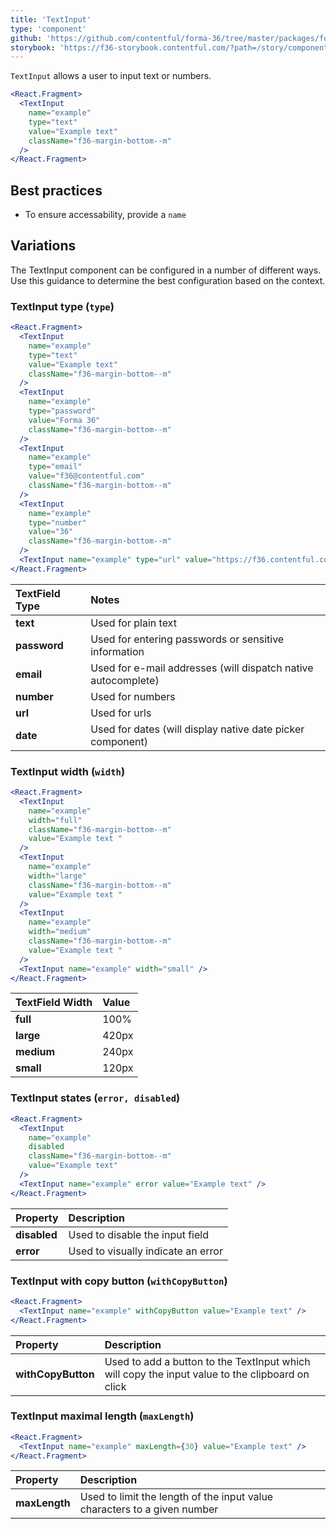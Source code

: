 ```yaml
---
title: 'TextInput'
type: 'component'
github: 'https://github.com/contentful/forma-36/tree/master/packages/forma-36-react-components/src/components/TextInput'
storybook: 'https://f36-storybook.contentful.com/?path=/story/components-textinput--default'
---
```


`TextInput` allows a user to input text or numbers.

```jsx
<React.Fragment>
  <TextInput
    name="example"
    type="text"
    value="Example text"
    className="f36-margin-bottom--m"
  />
</React.Fragment>
```

## Best practices

- To ensure accessability, provide a `name`

## Variations

The TextInput component can be configured in a number of different ways. Use this guidance to determine the best configuration based on the context.

### TextInput type (`type`)

```jsx
<React.Fragment>
  <TextInput
    name="example"
    type="text"
    value="Example text"
    className="f36-margin-bottom--m"
  />
  <TextInput
    name="example"
    type="password"
    value="Forma 36"
    className="f36-margin-bottom--m"
  />
  <TextInput
    name="example"
    type="email"
    value="f36@contentful.com"
    className="f36-margin-bottom--m"
  />
  <TextInput
    name="example"
    type="number"
    value="36"
    className="f36-margin-bottom--m"
  />
  <TextInput name="example" type="url" value="https://f36.contentful.com" />
</React.Fragment>
```

| TextField Type | Notes                                                         |
| :------------- | :------------------------------------------------------------ |
| **text**       | Used for plain text                                           |
| **password**   | Used for entering passwords or sensitive information          |
| **email**      | Used for e-mail addresses (will dispatch native autocomplete) |
| **number**     | Used for numbers                                              |
| **url**        | Used for urls                                                 |
| **date**       | Used for dates (will display native date picker component)    |

### TextInput width (`width`)

```jsx
<React.Fragment>
  <TextInput
    name="example"
    width="full"
    className="f36-margin-bottom--m"
    value="Example text "
  />
  <TextInput
    name="example"
    width="large"
    className="f36-margin-bottom--m"
    value="Example text "
  />
  <TextInput
    name="example"
    width="medium"
    className="f36-margin-bottom--m"
    value="Example text "
  />
  <TextInput name="example" width="small" />
</React.Fragment>
```

| TextField Width | Value |
| :-------------- | :---- |
| **full**        | 100%  |
| **large**       | 420px |
| **medium**      | 240px |
| **small**       | 120px |

### TextInput states (`error, disabled`)

```jsx
<React.Fragment>
  <TextInput
    name="example"
    disabled
    className="f36-margin-bottom--m"
    value="Example text"
  />
  <TextInput name="example" error value="Example text" />
</React.Fragment>
```

| Property     | Description                        |
| :----------- | :--------------------------------- |
| **disabled** | Used to disable the input field    |
| **error**    | Used to visually indicate an error |

### TextInput with copy button (`withCopyButton`)

```jsx
<React.Fragment>
  <TextInput name="example" withCopyButton value="Example text" />
</React.Fragment>
```

| Property           | Description                                                                                     |
| :----------------- | :---------------------------------------------------------------------------------------------- |
| **withCopyButton** | Used to add a button to the TextInput which will copy the input value to the clipboard on click |

### TextInput maximal length (`maxLength`)

```jsx
<React.Fragment>
  <TextInput name="example" maxLength={30} value="Example text" />
</React.Fragment>
```

| Property      | Description                                                              |
| :------------ | :----------------------------------------------------------------------- |
| **maxLength** | Used to limit the length of the input value characters to a given number |
